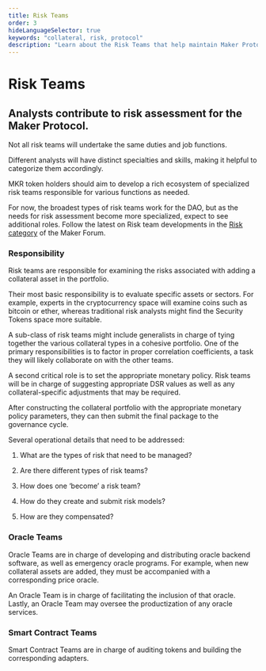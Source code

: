 ```yaml
---
title: Risk Teams
order: 3
hideLanguageSelector: true
keywords: "collateral, risk, protocol"
description: "Learn about the Risk Teams that help maintain Maker Protocol."
---
```


# Risk Teams

## Analysts contribute to risk assessment for the Maker Protocol.

Not all risk teams will undertake the same duties and job functions.

Different analysts will have distinct specialties and skills, making it helpful to categorize them accordingly.

MKR token holders should aim to develop a rich ecosystem of specialized risk teams responsible for various functions as needed.

For now, the broadest types of risk teams work for the DAO, but as the needs for risk assessment become more specialized, expect to see additional roles. Follow the latest on Risk team developments in the [Risk category](https://forum.makerdao.com/c/core-units/risk/6) of the Maker Forum.

### Responsibility

Risk teams are responsible for examining the risks associated with adding a collateral asset in the portfolio.

Their most basic responsibility is to evaluate specific assets or sectors. For example, experts in the cryptocurrency space will examine coins such as bitcoin or ether, whereas traditional risk analysts might find the Security Tokens space more suitable.

A sub-class of risk teams might include generalists in charge of tying together the various collateral types in a cohesive portfolio. One of the primary responsibilities is to factor in proper correlation coefficients, a task they will likely collaborate on with the other teams.

A second critical role is to set the appropriate monetary policy. Risk teams will be in charge of suggesting appropriate DSR values as well as any collateral-specific adjustments that may be required.

After constructing the collateral portfolio with the appropriate monetary policy parameters, they can then submit the final package to the governance cycle.

Several operational details that need to be addressed:

1. What are the types of risk that need to be managed?

2. Are there different types of risk teams?

3. How does one ‘become’ a risk team?

4. How do they create and submit risk models?

5. How are they compensated?

### Oracle Teams

Oracle Teams are in charge of developing and distributing oracle backend software, as well as emergency oracle programs. For example, when new collateral assets are added, they must be accompanied with a corresponding price oracle.

An Oracle Team is in charge of facilitating the inclusion of that oracle. Lastly, an Oracle Team may oversee the productization of any oracle services.

### Smart Contract Teams

Smart Contract Teams are in charge of auditing tokens and building the corresponding adapters.
